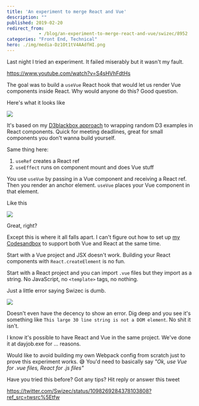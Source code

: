 ```yaml
---
title: 'An experiment to merge React and Vue'
description: ""
published: 2019-02-20
redirect_from: 
            - /blog/an-experiment-to-merge-react-and-vue/swizec/8952
categories: "Front End, Technical"
hero: ./img/media-Dz1Ot1tV4AAdfHI.png
---
```

Last night I tried an experiment. It failed miserably but it wasn&#x27;t my fault.

https://www.youtube.com/watch?v=S4sHVhFdtHs

The goal was to build a `useVue` React hook that would let us render Vue components inside React. Why would anyone do this? Good question.

Here&#x27;s what it looks like

![](./img/media-Dz1Ot1tV4AAdfHI.png)

It&#x27;s based on my [D3blackbox approach](https://d3blackbox.com/) to wrapping random D3 examples in React components. Quick for meeting deadlines, great for small components you don&#x27;t wanna build yourself.

Same thing here:

1. `useRef` creates a React ref
2. `useEffect` runs on component mount and does Vue stuff

You use `useVue` by passing in a Vue component and receiving a React ref. Then you render an anchor element. `useVue` places your Vue component in that element.

Like this

![](./img/media-Dz3ViSsUwAAgGmQ.jpg)

Great, right?

Except this is where it all falls apart. I can&#x27;t figure out how to set up [my Codesandbox](https://codesandbox.io/s/l9r49oqo57) to support both Vue and React at the same time.

Start with a Vue project and JSX doesn&#x27;t work. Building your React components with `React.createElement` is no fun.

Start with a React project and you can import `.vue` files but they import as a string. No JavaScript, no `<template>` tags, no nothing.

Just a little error saying Swizec is dumb.

![](./img/WHwONqY.png)

Doesn&#x27;t even have the decency to show an error. Dig deep and you see it&#x27;s something like `This large 30 line string is not a DOM element`. No shit it isn&#x27;t.

I know it&#x27;s possible to have React and Vue in the same project. We&#x27;ve done it at dayjob.exe for ... reasons.

Would like to avoid building my own Webpack config from scratch just to prove this experiment works. 😅 You&#x27;d need to basically say _&quot;Ok, use Vue for .vue files, React for .js files&quot;_

Have you tried this before? Got any tips? Hit reply or answer this tweet

https://twitter.com/Swizec/status/1098269284378103808?ref_src=twsrc%5Etfw
